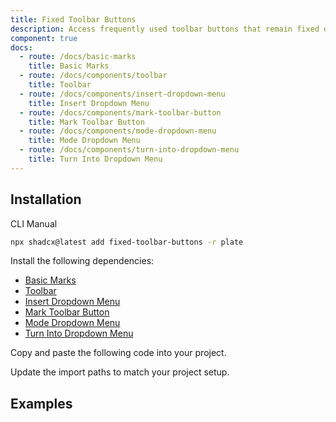 ```yaml
---
title: Fixed Toolbar Buttons
description: Access frequently used toolbar buttons that remain fixed during scrolling.
component: true
docs:
  - route: /docs/basic-marks
    title: Basic Marks
  - route: /docs/components/toolbar
    title: Toolbar
  - route: /docs/components/insert-dropdown-menu
    title: Insert Dropdown Menu
  - route: /docs/components/mark-toolbar-button
    title: Mark Toolbar Button
  - route: /docs/components/mode-dropdown-menu
    title: Mode Dropdown Menu
  - route: /docs/components/turn-into-dropdown-menu
    title: Turn Into Dropdown Menu
---
```


## Installation

<Tabs defaultValue="cli">

<TabsList>
<TabsTrigger value="cli">CLI</TabsTrigger>
<TabsTrigger value="manual">Manual</TabsTrigger>
</TabsList>
<TabsContent value="cli">

```bash
npx shadcx@latest add fixed-toolbar-buttons -r plate
```

</TabsContent>

<TabsContent value="manual">

<Steps>

<Step>

Install the following dependencies:

- [Basic Marks](/docs/basic-marks)
- [Toolbar](/docs/components/toolbar)
- [Insert Dropdown Menu](/docs/components/insert-dropdown-menu)
- [Mark Toolbar Button](/docs/components/mark-toolbar-button)
- [Mode Dropdown Menu](/docs/components/mode-dropdown-menu)
- [Turn Into Dropdown Menu](/docs/components/turn-into-dropdown-menu)

</Step>

<Step>

Copy and paste the following code into your project.

</Step>

<ComponentSource src="../../templates/plate-playground-template/src/components/plate-ui/fixed-toolbar-buttons.tsx" />

<Step>

Update the import paths to match your project setup.

</Step>

</Steps>

</TabsContent>

</Tabs>

## Examples

<ComponentPreview name="playground-demo" id="basicnodes" />

<ComponentSource src="../../templates/plate-playground-template/src/components/plate-editor.tsx" />

